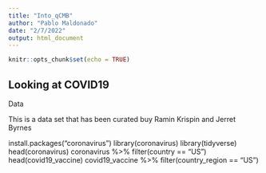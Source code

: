 ```yaml
---
title: "Into_qCMB"
author: "Pablo Maldonado"
date: "2/7/2022"
output: html_document
---
```


```r
knitr::opts_chunk$set(echo = TRUE)
```

## Looking at COVID19 
Data

This is 
a data set that has been curated buy Ramin Krispin and Jerret Byrnes


install.packages("coronavirus")
library(coronavirus)
library(tidyverse)
head(coronavirus)
coronavirus %>%
  filter(country == "US")
head(covid19_vaccine)
covid19_vaccine %>%
  filter(country_region == "US")